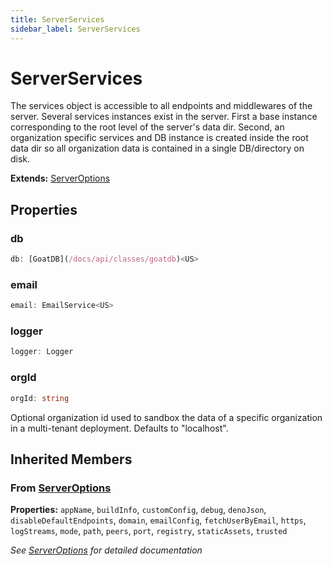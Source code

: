 ```yaml
---
title: ServerServices
sidebar_label: ServerServices
---
```


# ServerServices

The services object is accessible to all endpoints and middlewares of the
server. Several services instances exist in the server. First a base instance
corresponding to the root level of the server's data dir. Second, an
organization specific services and DB instance is created inside the root
data dir so all organization data is contained in a single DB/directory on
disk.

**Extends:** [ServerOptions](/docs/api/interfaces/serveroptions)

## Properties

### db

```typescript
db: [GoatDB](/docs/api/classes/goatdb)<US>
```

### email

```typescript
email: EmailService<US>
```

### logger

```typescript
logger: Logger
```

### orgId

```typescript
orgId: string
```

Optional organization id used to sandbox the data of a specific
organization in a multi-tenant deployment. Defaults to "localhost".

## Inherited Members

### From [ServerOptions](/docs/api/interfaces/serveroptions)

**Properties:** `appName`, `buildInfo`, `customConfig`, `debug`, `denoJson`, `disableDefaultEndpoints`, `domain`, `emailConfig`, `fetchUserByEmail`, `https`, `logStreams`, `mode`, `path`, `peers`, `port`, `registry`, `staticAssets`, `trusted`

*See [ServerOptions](/docs/api/interfaces/serveroptions) for detailed documentation*

